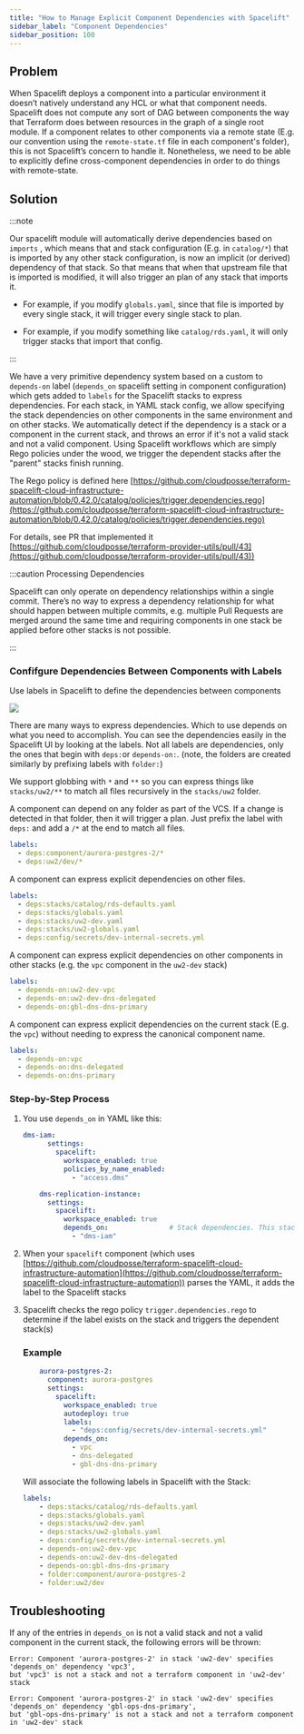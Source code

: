 ```yaml
---
title: "How to Manage Explicit Component Dependencies with Spacelift"
sidebar_label: "Component Dependencies"
sidebar_position: 100
---
```


## Problem

When Spacelift deploys a component into a particular environment it doesn’t natively understand any HCL or what that component needs. Spacelift does not compute any sort of DAG between components the way that Terraform does between resources in the graph of a single root module. If a component relates to other components via a remote state (E.g. our convention using the `remote-state.tf` file in each component's folder), this is not Spacelift’s concern to handle it. Nonetheless, we need to be able to explicitly define cross-component dependencies in order to do things with remote-state.

## Solution

:::note

Our spacelift module will automatically derive dependencies based on `imports` , which means that and stack configuration (E.g. in `catalog/*`) that is imported by any other stack configuration, is now an implicit (or derived) dependency of that stack. So that means that when that upstream file that is imported is modified, it will also trigger an plan of any stack that imports it.

- For example, if you modify `globals.yaml`, since that file is imported by every single stack, it will trigger every single stack to plan.

- For example, if you modify something like `catalog/rds.yaml`, it will only trigger stacks that import that config.

:::

We have a very primitive dependency system based on a custom to `depends-on` label (`depends_on` spacelift setting in component configuration)  which gets added to `labels` for the Spacelift stacks to express dependencies.  For each stack, in YAML stack config, we allow specifying the stack dependencies on other components in the same environment and on other stacks. We automatically detect if the dependency is a stack or a component in the current stack, and throws an error if it's not a valid stack and not a valid component.  Using Spacelift workflows which are simply Rego policies under the wood, we trigger the dependent stacks after the "parent" stacks finish running.

The Rego policy is defined here [https://github.com/cloudposse/terraform-spacelift-cloud-infrastructure-automation/blob/0.42.0/catalog/policies/trigger.dependencies.rego](https://github.com/cloudposse/terraform-spacelift-cloud-infrastructure-automation/blob/0.42.0/catalog/policies/trigger.dependencies.rego)

For details, see PR that implemented it [https://github.com/cloudposse/terraform-provider-utils/pull/43](https://github.com/cloudposse/terraform-provider-utils/pull/43))

:::caution Processing Dependencies

Spacelift can only operate on dependency relationships within a single commit. There’s no way to express a dependency relationship for what should happen between multiple commits, e.g. multiple Pull Requests are merged around the same time and requiring components in one stack be applied before other stacks is not possible.

:::

### Confifgure Dependencies Between Components with Labels

Use labels in Spacelift to define the dependencies between components

<img src="/assets/refarch/cleanshot-2021-11-01-at-23.13.11@2x-20211102-041453.png" /><br/>

There are many ways to express dependencies. Which to use depends on what you need to accomplish. You can see the dependencies easily in the Spacelift UI by looking at the labels. Not all labels are dependencies, only the ones that begin with `deps:`or `depends-on:`. (note, the folders are created similarly by prefixing labels with `folder:`)

We support globbing with `*` and `**` so you can express things like `stacks/uw2/**` to match all files recursively in the `stacks/uw2` folder.


A component can depend on any folder as part of the VCS. If a change is detected in that folder, then it will trigger a plan. Just prefix the label with `deps:` and add a `/*` at the end to match all files.

```yaml
labels:
  - deps:component/aurora-postgres-2/*
  - deps:uw2/dev/*
```

A component can express explicit dependencies on other files.

```yaml
labels:
  - deps:stacks/catalog/rds-defaults.yaml
  - deps:stacks/globals.yaml
  - deps:stacks/uw2-dev.yaml
  - deps:stacks/uw2-globals.yaml
  - deps:config/secrets/dev-internal-secrets.yml
```

A component can express explicit dependencies on other components in other stacks (e.g. the `vpc` component in the `uw2-dev` stack)

```yaml
labels:
  - depends-on:uw2-dev-vpc
  - depends-on:uw2-dev-dns-delegated
  - depends-on:gbl-dns-dns-primary
```

A component can express explicit dependencies on the current stack (E.g. the `vpc`) without needing to express the canonical component name.

```yaml
labels:
  - depends-on:vpc
  - depends-on:dns-delegated
  - depends-on:dns-primary
```

### Step-by-Step Process

<Steps>

  1.  You use `depends_on` in YAML like this:

      ```yaml
      dms-iam:
            settings:
              spacelift:
                workspace_enabled: true
                policies_by_name_enabled:
                  - "access.dms"

          dms-replication-instance:
            settings:
              spacelift:
                workspace_enabled: true
                depends_on:               # Stack dependencies. This stack will be triggered after the parent stack finishes running
                  - "dms-iam"
      ```

  2. When your `spacelift` component (which uses [https://github.com/cloudposse/terraform-spacelift-cloud-infrastructure-automation](https://github.com/cloudposse/terraform-spacelift-cloud-infrastructure-automation)) parses the YAML, it adds the label to the Spacelift stacks

  3. Spacelift checks the rego policy `trigger.dependencies.rego` to determine if the label exists on the stack and triggers the dependent stack(s)

      ### Example

      ```yaml
          aurora-postgres-2:
            component: aurora-postgres
            settings:
              spacelift:
                workspace_enabled: true
                autodeploy: true
                labels:
                  - "deps:config/secrets/dev-internal-secrets.yml"
                depends_on:
                  - vpc
                  - dns-delegated
                  - gbl-dns-dns-primary
      ```

      Will associate the following labels in Spacelift with the Stack:

      ```yaml
      labels:
          - deps:stacks/catalog/rds-defaults.yaml
          - deps:stacks/globals.yaml
          - deps:stacks/uw2-dev.yaml
          - deps:stacks/uw2-globals.yaml
          - deps:config/secrets/dev-internal-secrets.yml
          - depends-on:uw2-dev-vpc
          - depends-on:uw2-dev-dns-delegated
          - depends-on:gbl-dns-dns-primary
          - folder:component/aurora-postgres-2
          - folder:uw2/dev
      ```
</Steps>

## Troubleshooting

If any of the entries in `depends_on` is not a valid stack and not a valid component in the current stack, the following errors will be thrown:

```console
Error: Component 'aurora-postgres-2' in stack 'uw2-dev' specifies 'depends_on' dependency 'vpc3',
but 'vpc3' is not a stack and not a terraform component in 'uw2-dev' stack

Error: Component 'aurora-postgres-2' in stack 'uw2-dev' specifies 'depends_on' dependency 'gbl-ops-dns-primary',
but 'gbl-ops-dns-primary' is not a stack and not a terraform component in 'uw2-dev' stack
```


